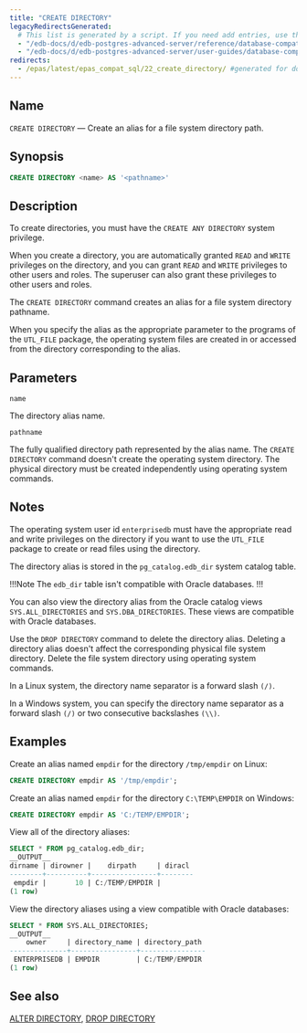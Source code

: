```yaml
---
title: "CREATE DIRECTORY"
legacyRedirectsGenerated:
  # This list is generated by a script. If you need add entries, use the `legacyRedirects` key.
  - "/edb-docs/d/edb-postgres-advanced-server/reference/database-compatibility-for-oracle-developers-reference-guide/9.6/Database_Compatibility_for_Oracle_Developers_Reference_Guide.1.036.html"
  - "/edb-docs/d/edb-postgres-advanced-server/user-guides/database-compatibility-for-oracle-developers-guide/9.5/Database_Compatibility_for_Oracle_Developers_Guide.1.066.html"
redirects:
  - /epas/latest/epas_compat_sql/22_create_directory/ #generated for docs/epas/reorg-role-use-case-mode
---
```


<div id="create_directory" class="registered_link"></div>

## Name

`CREATE DIRECTORY` &mdash; Create an alias for a file system directory path.

## Synopsis

```sql
CREATE DIRECTORY <name> AS '<pathname>'
```

## Description

To create directories, you must have the `CREATE ANY DIRECTORY` system privilege.

When you create a directory, you are automatically granted `READ` and `WRITE` privileges on the directory, and you can grant `READ` and `WRITE` privileges to other users and roles. The superuser can also grant these privileges to other users and roles.

The `CREATE DIRECTORY` command creates an alias for a file system directory pathname. 

When you specify the alias as the appropriate parameter to the programs of the `UTL_FILE` package, the operating system files are created in or accessed from the directory corresponding to the alias.

## Parameters

`name`

 The directory alias name.

`pathname`

 The fully qualified directory path represented by the alias name. The `CREATE DIRECTORY` command doesn't create the operating system directory. The physical directory must be created independently using operating system commands.

## Notes

The operating system user id `enterprisedb` must have the appropriate read and write privileges on the directory if you want to use the `UTL_FILE` package to create or read files using the directory.

The directory alias is stored in the `pg_catalog.edb_dir` system catalog table. 

!!!Note
The `edb_dir` table isn't compatible with Oracle databases.
!!!

You can also view the directory alias from the Oracle catalog views `SYS.ALL_DIRECTORIES` and `SYS.DBA_DIRECTORIES`. These views are compatible with Oracle databases.

Use the `DROP DIRECTORY` command to delete the directory alias. Deleting a directory alias doesn't affect the corresponding physical file system directory. Delete the file system directory using operating system commands.

In a Linux system, the directory name separator is a forward slash `(/)`.

In a Windows system, you can specify the directory name separator as a forward slash `(/)` or two consecutive backslashes `(\\)`.

## Examples

Create an alias named `empdir` for the directory `/tmp/empdir` on Linux:

```sql
CREATE DIRECTORY empdir AS '/tmp/empdir';
```

Create an alias named `empdir` for the directory `C:\TEMP\EMPDIR` on Windows:

```sql
CREATE DIRECTORY empdir AS 'C:/TEMP/EMPDIR';
```

View all of the directory aliases:

```sql
SELECT * FROM pg_catalog.edb_dir;
__OUTPUT__
dirname | dirowner |    dirpath     | diracl
--------+----------+----------------+--------
 empdir |       10 | C:/TEMP/EMPDIR |
(1 row)
```

View the directory aliases using a view compatible with Oracle databases:

```sql
SELECT * FROM SYS.ALL_DIRECTORIES;
__OUTPUT__
    owner     | directory_name | directory_path
--------------+----------------+----------------
 ENTERPRISEDB | EMPDIR         | C:/TEMP/EMPDIR
(1 row)
```

## See also

[ALTER DIRECTORY](02_alter_directory/#alter_directory), [DROP DIRECTORY](46_drop_directory/#drop_directory)
